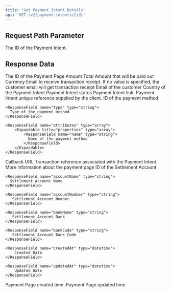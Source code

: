 ```yaml
---
title: 'Get Payment Intent Details'
api: 'GET /v2/payment-intents/{id}'
---
```


## Request Path Parameter

<ParamField path="id" type="string" placeholder="pi_aedf123ddslflgnalkihb" required>
  The ID of the Payment Intent.
</ParamField>

## Response Data

<ResponseField name="id" type="string" required>
  The ID of the Payment Page
</ResponseField>

<ResponseField name="amount" type="string" required>
  Amount
</ResponseField>

<ResponseField name="totalAmount" type="string" required>
  Total Amount that will be paid out
</ResponseField>

<ResponseField name="currency" type="string" required>
  Currency
</ResponseField>

<ResponseField name="receiptEmail" type="string">
  Email to receive transaction receipt. If no value is specified, the customer email will get transaction receipt
</ResponseField>

<ResponseField name="customerEmail" type="string" required>
  Email of the customer
</ResponseField>

<ResponseField name="country" type="string">
  Country of the Payment Intent
</ResponseField>

<ResponseField name="status" type="string" required>
  Payment Intent status
</ResponseField>

<ResponseField name="checkoutLink" type="string" required>
  Payment Intent link.
</ResponseField>

<ResponseField name="clientReference" type="string" required>
  Payment Intent unique reference supplied by the client.
</ResponseField>

<ResponseField name="paymentMethods" type="array">
  <Expandable title="properties">
    <ResponseField name="id" type="string">
      ID of the payment method
    </ResponseField>

    <ResponseField name="type" type="string">
      Type of the payment method
    </ResponseField>

    <ResponseField name="attributes" type="array">
        <Expandable title="properties" type="array">
            <ResponseField name="name" type="string">
              Name of the payment method
            </ResponseField>
        </Expandable>
    </ResponseField>

  </Expandable>
</ResponseField>

<ResponseField name="callbackUrl" type="string">
  Callback URL
</ResponseField>

<ResponseField name="transaction" type="string">
  Transaction reference associated with the Payment Intent
</ResponseField>

<ResponseField name="meta" type="array">
  More information about the payment page
</ResponseField>

<ResponseField name="settlementAccount" type="Settlement Account Object">
  <Expandable title="properties">
    <ResponseField name="id" type="string">
      ID of the Settlement Account
    </ResponseField>

    <ResponseField name="accountName" type="string">
      Settlement Account Name
    </ResponseField>

    <ResponseField name="accountNumber" type="string">
       Settlement Account Number
    </ResponseField>

    <ResponseField name="bankName" type="string">
       Settlement Account Bank
    </ResponseField>

    <ResponseField name="bankCode" type="string">
       Settlement Account Bank Code
    </ResponseField>

    <ResponseField name="createdAt" type="datetime">
        Created Date
    </ResponseField>

    <ResponseField name="updatedAt" type="datetime">
        Updated Date
    </ResponseField>

  </Expandable>
</ResponseField>

<ResponseField name="createdAt" type="datetime" required>
  Payment Page created time.
</ResponseField>

<ResponseField name="updatedAt" type="datetime" required>
  Payment Page updated time.
</ResponseField>
